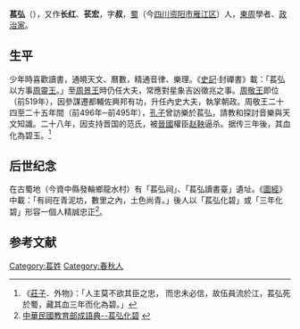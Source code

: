 {{Otheruses|other=笔名苌弘的其他人物|张紫晨}}

'''萇弘'''（{{Bd|？||前492年}}），又作'''长红'''、'''苌宏'''，字'''叔'''，[[古蜀|蜀]]（今[[四川|四川]][[资阳市|资阳市]][[雁江区|雁江区]]）人，[[東周|東周]]學者、[[政治家|政治家]]。

== 生平 ==
少年時喜歡讀書，通曉天文、曆數，精通音律、樂理。《[[史記|史記]]·封禪書》載：「萇弘以方事[[周靈王|周靈王]]。」至[[周景王|周景王]]時仍任大夫，常應對星象吉凶徵兆之事。[[周敬王|周敬王]]即位（前519年），因參謀遷都輔佐興邦有功，升任內史大夫，執掌朝政。周敬王二十四至二十五年間（前496年─前495年），[[孔子|孔子]]曾訪樂於萇弘，請教和探討音樂與天文知識。二十八年，因支持晋国的范氏，被[[晉國|晉國]]權臣[[赵鞅|赵鞅]]逼杀。据传三年後，其血化為碧玉。<ref>《[[莊子|莊子]]．外物》：「人主莫不欲其臣之忠， 而忠未必信，故伍員流於江，萇弘死於蜀，藏其血三年而化為碧。」</ref> 

== 后世纪念 ==
在古蜀地（今資中縣發輪鄉龍水村）有「萇弘祠」、「萇弘讀書臺」遺址。《[[圖經|圖經]]》中載：「有祠在青泥坊，數里之內，土色尚青。」後人以「萇弘化碧」或「三年化碧」形容一個人精誠忠正<ref>[http://140.111.34.46/chengyu/mandarin/fulu/dict/cyd/33/cyd32923.htm 中華民國教育部成語典--萇弘化碧] {{webarchive|url=https://web.archive.org/web/20070311225546/http://140.111.34.46/chengyu/mandarin/fulu/dict/cyd/33/cyd32923.htm |date=2007-03-11 }}</ref>。

==参考文献==
{{reflist}}

{{Authority control}}
{{DEFAULTSORT:Chang}}
[[Category:萇姓|Category:萇姓]]
[[Category:春秋人|Category:春秋人]]